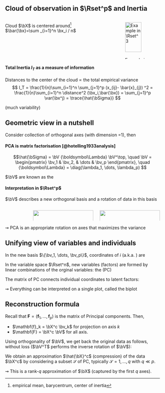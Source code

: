 
## Cloud of observation in $\Rset^p$ and Inertia

\framesubtitle{Individuals in the \alert{variable space $\Rset^p$}}

:::: {.columns}

::: {.column width="65%"}

Cloud $\bX$ is centered around^[empirical mean, barycentrum, center of inertia] $\bar{\bx}=\sum _{i=1}^n \bx_i / n$ 

\begin{footnotesize}
\begin{equation*}
  \bX^c = \begin{pmatrix}
  x_{11} - \bar{x}_1 &   \dots & x_{1j}  - \bar{x}_j & \dots  & x_{1p} - \bar{x}_p   \cr
            \vdots   &  \vdots & \vdots              & \vdots & \vdots  \cr
  x_{i1} - \bar{x}_1 &   \dots & x_{ij} - \bar{x}_j  & \dots  & x_{ip}  - \bar{x}_p \cr
            \vdots   &  \vdots & \vdots              & \vdots & \vdots  \cr
  x_{n1} - \bar{x}_1 &  \dots  & x_{nj} - \bar{x}_j  & \dots  & x_{np}  - \bar{x}_p \cr
  \end{pmatrix}
\end{equation*}
\end{footnotesize}

:::

::: {.column width="30%"}

![Example in $\Rset^3$](figs/pca/cloud_centering.jpg){width="85%"}

:::

::::

#### Total Inertia $I_T$ as a measure of information

Distances to the center of the cloud $\varpropto$ the total empirical variance
$$
I_T = \frac{1}{n}\sum_{i=1}^n \sum_{j=1}^p  (x_{ij}- \bar{x}_{j}) ^2 = \frac{1}{n}\sum_{i=1}^n \distance^2 (\bx_i,\bar{\bx}) = \sum_{j=1}^p \var(\bx^j) = \trace{\hat{\bSigma}}
$$

\rsa \alert{Good representation has large inertia} (much variability)

<!-- ## Decomposition of total Inertia and best axis

#### Cloud inertia with respect to an axis

Sum of distances between all points and their orthogonal projection on $\Delta$.

$$
I_\Delta = \frac{1}{n}\sum_{i=1}^n \distance^2(\bx_i, \Delta)
$$

::: {#thm-huygens}

## Huygens, by Pythagoras

Let $\Delta^\bot$ be the orthogonal subspace of $\Delta$, then $I_T = I_{\Delta} + I_{\Delta^\bot}$. 
:::

\rsa \alert{By projecting the cloud $\bX$ onto $\Delta$, we loss the inertia measured by $\Delta^\bot$}

#### Best axis $\Delta_1$

The "closest" to the cloud, \textit{ie} \emphase{with minimal inertia}, or equivalently 

$$
 \Delta_1 =  \argmin_{\Delta} I_{\Delta} \Leftrightarrow \argmax_{\Delta^\bot} I_{\Delta^\bot}
$$

## Finding the best axis

Let $\bv$ be the unitary director vector of $\Delta$, normal to $\Delta^\bot$.

:::: {.columns}

::: {.column width="60%"}

$$\begin{aligned}
I_{\Delta^\bot} & = \frac{1}{n}\sum_{i=1}^n \distance(\bx_i,\Delta^\bot)^2 \\ 
& = \frac{1}{n}\sum_{i=1}^n \bv^\top (\bx_i - \bar{\bx})(\bx_i - \bar{\bx})^\top \bv \\
& = \bv^\top \hat{\bSigma}  \bv \\
\end{aligned}$$

:::

::: {.column width="35%"}

![](figs/pca/solving_inertia.jpg)

:::

::::

\begin{equation*}
  \argmax_{\Delta} I_{\Delta^\bot} \Leftrightarrow \argmax_{\bv_1: \| \bv_1 \| = 1 } \bv_1^\top \hat{\bSigma} \bv_1 
\end{equation*}

  \rsa $\Delta_1$ is defined by $\bv_1$, the \emphase{first eigen vector} of $\hat{\bSigma}$

  \rsa Variance "carried" by $\Delta_1$ is equal to the \emphase{largest eigen value} $\lambda_1$  of $\hat{\bSigma}$ -->

## Geometric view in a nutshell

Consider collection of orthogonal axes (with dimension =1), then
\begin{equation*}
  I_{T} = I_{\Delta_1} + I_{\Delta_2} + \dots + I_{\Delta_p}
\end{equation*}

#### PCA is matrix factorisation [@hotelling1933analysis]

\vspace{-.25cm}

$$\hat{\bSigma} = \bV {\boldsymbol\Lambda} \bV^\top, \quad
    \bV = \begin{pmatrix}
    \bv_1 & \bv_2, & \dots & \bv_p
    \end{pmatrix}, \quad {\boldsymbol\Lambda} = \diag(\lambda_1, \dots, \lambda_p)
$$

$\bV$ are known as the \emphase{loadings}

#### Interpretation in $\Rset^p$
    
$\bV$ describes a new orthogonal basis and a rotation of data in this basis
  
:::: {.columns}

::: {.column}

\begin{equation*}
  \left\{\begin{array}{ccccc}
    \Delta_1 & \oplus & \dots & \oplus & \Delta_p \\
    \bv_1 & \bot & \dots & \bot & \bv_p \\
    \lambda_1 & > & \dots & > & \lambda_p \\
    I_{\Delta_1^\bot} & > & \dots & > & I_{\Delta_p^\bot} \\
  \end{array}\right.
\end{equation*}

:::

::: {.column width="25%"}

![](figs/pca/rotation.jpg){width="100%"}

:::

::: {.column width="25%"}

![](figs/pca/PCA_fish.png){width="100%"}

:::

:::: 

$\rightsquigarrow$ PCA is an appropriate rotation on axes that maximizes the variance

## Unifying view of variables and individuals

In the new basis $\{\bv_1, \dots, \bv_p\}$, coordinates of $i$ (a.k.a. \emphase{scores}) are

\vspace{-.25cm}

\begin{equation*}
  \bc_i^\top  = (\bx_i - \bar{\bx})^\top \bV = \bX^c_i \bV, \quad \bc_i \in \Rset^p.
\end{equation*}

In the variable space $\Rset^n$, new variables (factors) are formed by linear combinations of the orginal variables: the \emphase{principal components} (PC)

\vspace{-.25cm}

\begin{equation*}
  \mathbf{f}_{k}  = \sum_{j=1}^p v_{kj} (\bx^{j} - \bar{x}_j) = \bX^c \bv_k, \quad \mathbf{f}_k \in \Rset^n
\end{equation*}

The matrix of PC connects individual coordinates to latent factors:

\vspace{-.25cm}

\begin{footnotesize}
\begin{equation*}
    \mathrm{PC} = \bX^c \bV = \begin{pmatrix}
    \mathbf{f}_{1} & \mathbf{f}_{2} & \dots & \mathbf{f}_{p}
    \end{pmatrix}
    = \begin{pmatrix} 
    \bc_{1}^\top \\ \bc_{2}^\top \\\dots \\ \bc_{n}^\top 
    \end{pmatrix}
\end{equation*}
\end{footnotesize}

$\rightsquigarrow$ Everything can be interpreted on a single plot, called the biplot

## Reconstruction formula

Recall that $\mathbf{F} = (\mathbf{f}_1, \dots, \mathbf{f}_p)$ is the matrix of Principal components. Then,

  - $\mathbf{f}_k = \bX^c \bv_k$ for projection on axis $k$
  - $\mathbf{F} = \bX^c \bV$ for all axis.

Using orthogonality of $\bV$, we get back the original data as follows, without loss ($\bV^T$ performs the inverse rotation of $\bV$):
\begin{equation*}
  \bX^c = \mathbf{F}\bV^\top
\end{equation*}

We obtain an approximation $\hat{\bX}^c$ (compression) of the data $\bX^c$ by considering a subset $\mathcal{S}$ of PC, typically $\mathcal{S} = {1, \dots, q}$ with $q \ll p$.

\begin{equation*}
  \hat{\bX}^c = \mathbf{F}_q \bV_q ^\top = \bX^c \bV_q  \bV_q^\top
\end{equation*}

$\rightsquigarrow$ This is a rank-$q$ approximation of $\bX$ (captured by the first $q$ axes).
